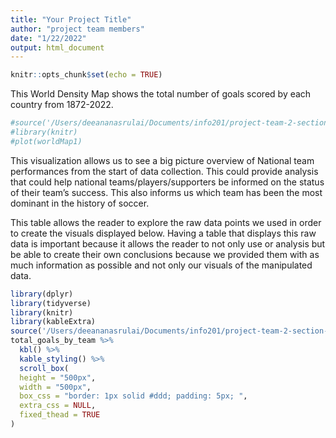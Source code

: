 ```yaml
---
title: "Your Project Title"
author: "project team members"
date: "1/22/2022"
output: html_document
---
```


```r
knitr::opts_chunk$set(echo = TRUE)
```

This World Density Map shows the total number of goals scored by each country from 1872-2022.

```r
#source('/Users/deeananasrulai/Documents/info201/project-team-2-section-ac/source/Deeana_source_file.R')
#library(knitr)
#plot(worldMap1)
```

This visualization allows us to see a big picture overview of National team performances from the start of data collection. This could provide analysis that could help national teams/players/supporters be informed on the status of their team's success. This also informs us which team has been the most dominant in the history of soccer.




This table allows the reader to explore the raw data points we used in order to create the visuals displayed below. Having a table that displays this raw data is important because it allows the reader to not only use or analysis but be able to create their own conclusions because we provided them with as much information as possible and not only our visuals of the manipulated data.
```r
library(dplyr)
library(tidyverse)
library(knitr)
library(kableExtra)
source('/Users/deeananasrulai/Documents/info201/project-team-2-section-ac/source/table.sourcefile.R')
total_goals_by_team %>%
  kbl() %>%
  kable_styling() %>% 
  scroll_box(
  height = "500px",
  width = "500px",
  box_css = "border: 1px solid #ddd; padding: 5px; ",
  extra_css = NULL,
  fixed_thead = TRUE
)



```
